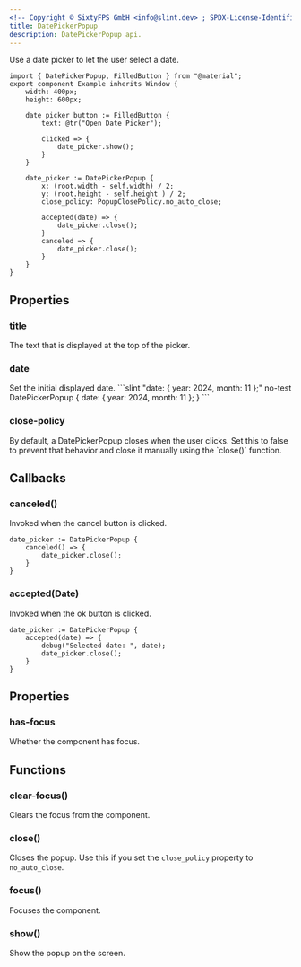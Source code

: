 ```yaml
---
<!-- Copyright © SixtyFPS GmbH <info@slint.dev> ; SPDX-License-Identifier: MIT -->
title: DatePickerPopup
description: DatePickerPopup api.
---
```



Use a date picker to let the user select a date.

```slint playground
import { DatePickerPopup, FilledButton } from "@material";
export component Example inherits Window {
    width: 400px;
    height: 600px;

    date_picker_button := FilledButton {
        text: @tr("Open Date Picker");

        clicked => {
            date_picker.show();
        }
    }

    date_picker := DatePickerPopup {
        x: (root.width - self.width) / 2;
        y: (root.height - self.height ) / 2;
        close_policy: PopupClosePolicy.no_auto_close;

        accepted(date) => {
            date_picker.close();
        }
        canceled => {
            date_picker.close();
        }
    }
}
```

## Properties

### title
<SlintProperty propName="title" typeName="string">
The text that is displayed at the top of the picker.
</SlintProperty>

### date
<SlintProperty propName="date" typeName="struct" structName="Date">
Set the initial displayed date.
```slint "date: { year: 2024, month: 11 };" no-test
DatePickerPopup {
    date: { year: 2024, month: 11 };
}
```

### close-policy
<SlintProperty propName="close_policy" typeName="enum" enumName="PopupClosePolicy" defaultValue="close_on_click" />
By default, a DatePickerPopup closes when the user clicks. Set this to false to prevent that behavior and close it manually using the `close()` function.

</SlintProperty>

## Callbacks

### canceled()
Invoked when the cancel button is clicked.

```slint no-test
date_picker := DatePickerPopup {
    canceled() => {
        date_picker.close();
    }
}
```

### accepted(Date)
Invoked when the ok button is clicked.

```slint no-test
date_picker := DatePickerPopup {
    accepted(date) => {
        debug("Selected date: ", date);
        date_picker.close();
    }
}
```

## Properties

### has-focus
<SlintProperty propName="has-focus" typeName="bool">
Whether the component has focus.
</SlintProperty>

## Functions

### clear-focus()
Clears the focus from the component.

### close()
Closes the popup. Use this if you set the `close_policy` property to `no_auto_close`.

### focus()
Focuses the component.

### show()
Show the popup on the screen.

